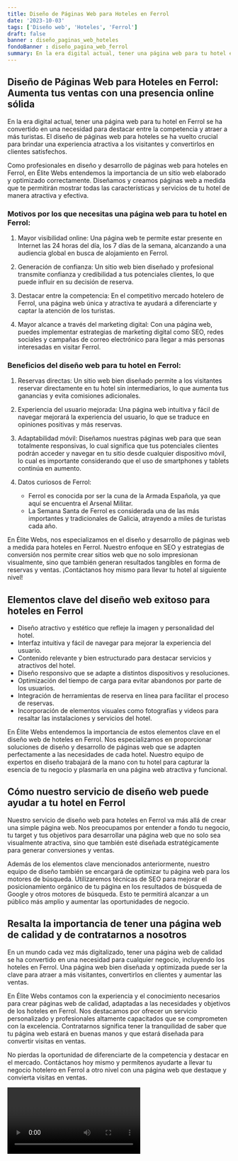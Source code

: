 ```yaml
---
title: Diseño de Páginas Web para Hoteles en Ferrol
date: '2023-10-03'
tags: ['Diseño web', 'Hoteles', 'Ferrol']
draft: false
banner : diseño_paginas_web_hoteles
fondoBanner : diseño_pagina_web_ferrol
summary: En la era digital actual, tener una página web para tu hotel en Ferrol se ha convertido en una necesidad para destacar entre la competencia y atraer a más turistas. El diseño de páginas web para hoteles se ha vuelto crucial para brindar una experiencia atractiva a los visitantes y convertirlos en clientes satisfechos.
---
```


## Diseño de Páginas Web para Hoteles en Ferrol: Aumenta tus ventas con una presencia online sólida

En la era digital actual, tener una página web para tu hotel en Ferrol se ha convertido en una necesidad para destacar entre la competencia y atraer a más turistas. El diseño de páginas web para hoteles se ha vuelto crucial para brindar una experiencia atractiva a los visitantes y convertirlos en clientes satisfechos.

Como profesionales en diseño y desarrollo de páginas web para hoteles en Ferrol, en Élite Webs entendemos la importancia de un sitio web elaborado y optimizado correctamente. Diseñamos y creamos páginas web a medida que te permitirán mostrar todas las características y servicios de tu hotel de manera atractiva y efectiva.

### Motivos por los que necesitas una página web para tu hotel en Ferrol:

1. Mayor visibilidad online: Una página web te permite estar presente en Internet las 24 horas del día, los 7 días de la semana, alcanzando a una audiencia global en busca de alojamiento en Ferrol.

2. Generación de confianza: Un sitio web bien diseñado y profesional transmite confianza y credibilidad a tus potenciales clientes, lo que puede influir en su decisión de reserva.

3. Destacar entre la competencia: En el competitivo mercado hotelero de Ferrol, una página web única y atractiva te ayudará a diferenciarte y captar la atención de los turistas.

4. Mayor alcance a través del marketing digital: Con una página web, puedes implementar estrategias de marketing digital como SEO, redes sociales y campañas de correo electrónico para llegar a más personas interesadas en visitar Ferrol.

### Beneficios del diseño web para tu hotel en Ferrol:

1. Reservas directas: Un sitio web bien diseñado permite a los visitantes reservar directamente en tu hotel sin intermediarios, lo que aumenta tus ganancias y evita comisiones adicionales.

2. Experiencia del usuario mejorada: Una página web intuitiva y fácil de navegar mejorará la experiencia del usuario, lo que se traduce en opiniones positivas y más reservas.

3. Adaptabilidad móvil: Diseñamos nuestras páginas web para que sean totalmente responsivas, lo cual significa que tus potenciales clientes podrán acceder y navegar en tu sitio desde cualquier dispositivo móvil, lo cual es importante considerando que el uso de smartphones y tablets continúa en aumento.

4. Datos curiosos de Ferrol:
   - Ferrol es conocida por ser la cuna de la Armada Española, ya que aquí se encuentra el Arsenal Militar.
   - La Semana Santa de Ferrol es considerada una de las más importantes y tradicionales de Galicia, atrayendo a miles de turistas cada año.

En Élite Webs, nos especializamos en el diseño y desarrollo de páginas web a medida para hoteles en Ferrol. Nuestro enfoque en SEO y estrategias de conversión nos permite crear sitios web que no solo impresionan visualmente, sino que también generan resultados tangibles en forma de reservas y ventas. ¡Contáctanos hoy mismo para llevar tu hotel al siguiente nivel!

<GifSeo />

<Cta />

## Elementos clave del diseño web exitoso para hoteles en Ferrol

- Diseño atractivo y estético que refleje la imagen y personalidad del hotel.
- Interfaz intuitiva y fácil de navegar para mejorar la experiencia del usuario.
- Contenido relevante y bien estructurado para destacar servicios y atractivos del hotel.
- Diseño responsivo que se adapte a distintos dispositivos y resoluciones.
- Optimización del tiempo de carga para evitar abandonos por parte de los usuarios.
- Integración de herramientas de reserva en línea para facilitar el proceso de reservas.
- Incorporación de elementos visuales como fotografías y videos para resaltar las instalaciones y servicios del hotel.

En Élite Webs entendemos la importancia de estos elementos clave en el diseño web de hoteles en Ferrol. Nos especializamos en proporcionar soluciones de diseño y desarrollo de páginas web que se adapten perfectamente a las necesidades de cada hotel. Nuestro equipo de expertos en diseño trabajará de la mano con tu hotel para capturar la esencia de tu negocio y plasmarla en una página web atractiva y funcional.

## Cómo nuestro servicio de diseño web puede ayudar a tu hotel en Ferrol

Nuestro servicio de diseño web para hoteles en Ferrol va más allá de crear una simple página web. Nos preocupamos por entender a fondo tu negocio, tu target y tus objetivos para desarrollar una página web que no solo sea visualmente atractiva, sino que también esté diseñada estratégicamente para generar conversiones y ventas.

Además de los elementos clave mencionados anteriormente, nuestro equipo de diseño también se encargará de optimizar tu página web para los motores de búsqueda. Utilizaremos técnicas de SEO para mejorar el posicionamiento orgánico de tu página en los resultados de búsqueda de Google y otros motores de búsqueda. Esto te permitirá alcanzar a un público más amplio y aumentar las oportunidades de negocio.

## Resalta la importancia de tener una página web de calidad y de contratarnos a nosotros

En un mundo cada vez más digitalizado, tener una página web de calidad se ha convertido en una necesidad para cualquier negocio, incluyendo los hoteles en Ferrol. Una página web bien diseñada y optimizada puede ser la clave para atraer a más visitantes, convertirlos en clientes y aumentar las ventas.

En Élite Webs contamos con la experiencia y el conocimiento necesarios para crear páginas web de calidad, adaptadas a las necesidades y objetivos de los hoteles en Ferrol. Nos destacamos por ofrecer un servicio personalizado y profesionales altamente capacitados que se comprometen con la excelencia. Contratarnos significa tener la tranquilidad de saber que tu página web estará en buenas manos y que estará diseñada para convertir visitas en ventas.

No pierdas la oportunidad de diferenciarte de la competencia y destacar en el mercado. Contáctanos hoy mismo y permítenos ayudarte a llevar tu negocio hotelero en Ferrol a otro nivel con una página web que destaque y convierta visitas en ventas.

<Video />

<CtaBot job='Hoteles' city='Ferrol'/>

<Gmaps query='Ferrol+españa+maps' />